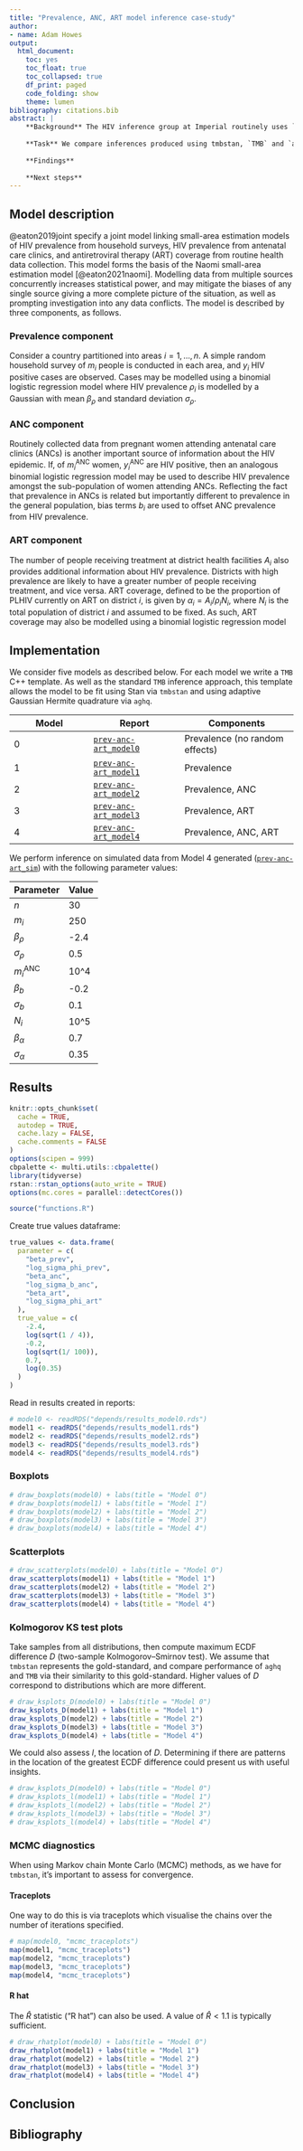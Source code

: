 ```yaml
---
title: "Prevalence, ANC, ART model inference case-study"
author:
- name: Adam Howes
output:
  html_document:
    toc: yes
    toc_float: true
    toc_collapsed: true
    df_print: paged
    code_folding: show
    theme: lumen
bibliography: citations.bib
abstract: |
    **Background** The HIV inference group at Imperial routinely uses `TMB` to implement complex spatio-temporal statistical models because the scale and requirement for in-production run-time makes MCMC infeasible, and no suitably flexible implementation of INLA exists. However, inferences obtained from `TMB` are not as accurate as from MCMC or INLA.
    
    **Task** We compare inferences produced using tmbstan, `TMB` and `aghq` for a collection of HIV evidence synthesis models based upon the Naomi small-area estimation model.
    
    **Findings** 
    
    **Next steps**
---
```


## Model description

@eaton2019joint specify a joint model linking small-area estimation models of HIV prevalence from household surveys, HIV prevalence from antenatal care clinics, and antiretroviral therapy (ART) coverage from routine health data collection.
This model forms the basis of the Naomi small-area estimation model [@eaton2021naomi]. 
Modelling data from multiple sources concurrently increases statistical power, and may mitigate the biases of any single source giving a more complete picture of the situation, as well as prompting investigation into any data conflicts.
The model is described by three components, as follows.

### Prevalence component

Consider a country partitioned into areas $i = 1, \ldots, n$.
A simple random household survey of $m_i$ people is conducted in each area, and $y_i$ HIV positive cases are observed.
Cases may be modelled using a binomial logistic regression model
\begin{align}
y_i &\sim \text{Bin}(m_i, \rho_i), \\
\text{logit}(\rho_i) &\sim \mathcal{N}(\beta_\rho, \sigma_\rho^2)
\end{align}
where HIV prevalence $\rho_i$ is modelled by a Gaussian with mean $\beta_\rho$ and standard deviation $\sigma_\rho$.

### ANC component

Routinely collected data from pregnant women attending antenatal care clinics (ANCs) is another important source of information about the HIV epidemic.
If, of $m^\text{ANC}_i$ women, $y^\text{ANC}_i$ are HIV positive, then an analogous binomial logistic regression model
\begin{align}
y^\text{ANC}_i &\sim \text{Bin}(m^\text{ANC}_i, \rho^\text{ANC}_i), \\
\text{logit}(\rho^\text{ANC}_i) &= \text{logit}(\rho_i) + b_i, \\
b_i &\sim \mathcal{N}(\beta_b, \sigma_b^2),
\end{align}
may be used to describe HIV prevalence amongst the sub-population of women attending ANCs.
Reflecting the fact that prevalence in ANCs is related but importantly different to prevalence in the general population, bias terms $b_i$ are used to offset ANC prevalence from HIV prevalence.

### ART component

The number of people receiving treatment at district health facilities $A_i$ also provides additional information about HIV prevalence.
Districts with high prevalence are likely to have a greater number of people receiving treatment, and vice versa.
ART coverage, defined to be the proportion of PLHIV currently on ART on district $i$, is given by $\alpha_i = A_i / \rho_i N_i$, where $N_i$ is the total population of district $i$ and assumed to be fixed.
As such, ART coverage may also be modelled using a binomial logistic regression model
\begin{align}
A_i &\sim \text{Bin}(N_i, \rho_i \alpha_i), \\
\text{logit}(\alpha_i) &\sim \mathcal{N}(\beta_\alpha, \sigma_\alpha^2).
\end{align}

## Implementation

We consider five models as described below.
For each model we write a `TMB` C++ template.
As well as the standard `TMB` inference approach, this template allows the model to be fit using Stan via `tmbstan` and using adaptive Gaussian Hermite quadrature via `aghq`.

| Model | Report | Components |
|-------|--------| ---------- |
| 0 | [`prev-anc-art_model0`](https://github.com/athowes/elgm-inf/tree/master/src/prev-anc-art_model0) | Prevalence (no random effects) |
| 1 | [`prev-anc-art_model1`](https://github.com/athowes/elgm-inf/tree/master/src/prev-anc-art_model1) | Prevalence |
| 2 | [`prev-anc-art_model2`](https://github.com/athowes/elgm-inf/tree/master/src/prev-anc-art_model2) | Prevalence, ANC |
| 3 | [`prev-anc-art_model3`](https://github.com/athowes/elgm-inf/tree/master/src/prev-anc-art_model3) | Prevalence, ART |
| 4 | [`prev-anc-art_model4`](https://github.com/athowes/elgm-inf/tree/master/src/prev-anc-art_model4) | Prevalence, ANC, ART |

We perform inference on simulated data from Model 4 generated ([`prev-anc-art_sim`](https://github.com/athowes/elgm-inf/tree/master/src/prev-anc-art_sim)) with the following parameter values:

| Parameter | Value |
|-----------|-------|
| $n$              | 30   |
| $m_i$            | 250  |
| $\beta_\rho$     | -2.4 |
| $\sigma_\rho$    | 0.5  |
| $m^\text{ANC}_i$ | 10^4 |
| $\beta_b$        | -0.2 |
| $\sigma_b$       | 0.1  |
| $N_i$            | 10^5 |
| $\beta_\alpha$   | 0.7 |
| $\sigma_\alpha$  | 0.35 |

## Results

```r
knitr::opts_chunk$set(
  cache = TRUE,
  autodep = TRUE,
  cache.lazy = FALSE,
  cache.comments = FALSE
)
options(scipen = 999)
cbpalette <- multi.utils::cbpalette()
library(tidyverse)
rstan::rstan_options(auto_write = TRUE)
options(mc.cores = parallel::detectCores())

source("functions.R")
```

Create true values dataframe:

```r
true_values <- data.frame(
  parameter = c(
    "beta_prev",
    "log_sigma_phi_prev",
    "beta_anc",
    "log_sigma_b_anc",
    "beta_art",
    "log_sigma_phi_art"
  ),
  true_value = c(
    -2.4,
    log(sqrt(1 / 4)),
    -0.2,
    log(sqrt(1/ 100)),
    0.7,
    log(0.35)
  )
)
```

Read in results created in reports:



```r
# model0 <- readRDS("depends/results_model0.rds")
model1 <- readRDS("depends/results_model1.rds")
model2 <- readRDS("depends/results_model2.rds")
model3 <- readRDS("depends/results_model3.rds")
model4 <- readRDS("depends/results_model4.rds")
```

### Boxplots

```r
# draw_boxplots(model0) + labs(title = "Model 0")
# draw_boxplots(model1) + labs(title = "Model 1")
# draw_boxplots(model2) + labs(title = "Model 2")
# draw_boxplots(model3) + labs(title = "Model 3")
# draw_boxplots(model4) + labs(title = "Model 4")
```

### Scatterplots

```r
# draw_scatterplots(model0) + labs(title = "Model 0")
draw_scatterplots(model1) + labs(title = "Model 1")
draw_scatterplots(model2) + labs(title = "Model 2")
draw_scatterplots(model3) + labs(title = "Model 3")
draw_scatterplots(model4) + labs(title = "Model 4")
```

### Kolmogorov KS test plots

Take samples from all distributions, then compute maximum ECDF difference $D$ (two-sample Kolmogorov–Smirnov test).
We assume that `tmbstan` represents the gold-standard, and compare performance of `aghq` and `TMB` via their similarity to this gold-standard.
Higher values of $D$ correspond to distributions which are more different.

```r
# draw_ksplots_D(model0) + labs(title = "Model 0")
draw_ksplots_D(model1) + labs(title = "Model 1")
draw_ksplots_D(model2) + labs(title = "Model 2")
draw_ksplots_D(model3) + labs(title = "Model 3")
draw_ksplots_D(model4) + labs(title = "Model 4")
```

We could also assess $l$, the location of $D$.
Determining if there are patterns in the location of the greatest ECDF difference could present us with useful insights.

```r
# draw_ksplots_D(model0) + labs(title = "Model 0")
# draw_ksplots_l(model1) + labs(title = "Model 1")
# draw_ksplots_l(model2) + labs(title = "Model 2")
# draw_ksplots_l(model3) + labs(title = "Model 3")
# draw_ksplots_l(model4) + labs(title = "Model 4")
```

### MCMC diagnostics

When using Markov chain Monte Carlo (MCMC) methods, as we have for `tmbstan`, it's important to assess for convergence.

#### Traceplots

One way to do this is via traceplots which visualise the chains over the number of iterations specified.

```r
# map(model0, "mcmc_traceplots")
map(model1, "mcmc_traceplots")
map(model2, "mcmc_traceplots")
map(model3, "mcmc_traceplots")
map(model4, "mcmc_traceplots")
```

#### R hat

The $\hat R$ statistic ("R hat") can also be used.
A value of $\hat R < 1.1$ is typically sufficient.

```r
# draw_rhatplot(model0) + labs(title = "Model 0")
draw_rhatplot(model1) + labs(title = "Model 1")
draw_rhatplot(model2) + labs(title = "Model 2")
draw_rhatplot(model3) + labs(title = "Model 3")
draw_rhatplot(model4) + labs(title = "Model 4")
```

## Conclusion

## Bibliography {-}
